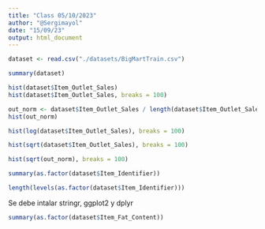 ```yaml
---
title: "Class 05/10/2023"
author: "@Sergimayol"
date: "15/09/23"
output: html_document
---
```


```r
dataset <- read.csv("./datasets/BigMartTrain.csv")
```

```r
summary(dataset)
```

```r
hist(dataset$Item_Outlet_Sales)
hist(dataset$Item_Outlet_Sales, breaks = 100)
```

```r
out_norm <- dataset$Item_Outlet_Sales / length(dataset$Item_Outlet_Sales)
hist(out_norm)
```

```r
hist(log(dataset$Item_Outlet_Sales), breaks = 100)
```

```r
hist(sqrt(dataset$Item_Outlet_Sales), breaks = 100)
```

```r
hist(sqrt(out_norm), breaks = 100)
```

```r
summary(as.factor(dataset$Item_Identifier))
```

```r
length(levels(as.factor(dataset$Item_Identifier)))
```

Se debe intalar stringr, ggplot2 y dplyr

```r
summary(as.factor(dataset$Item_Fat_Content))
```
